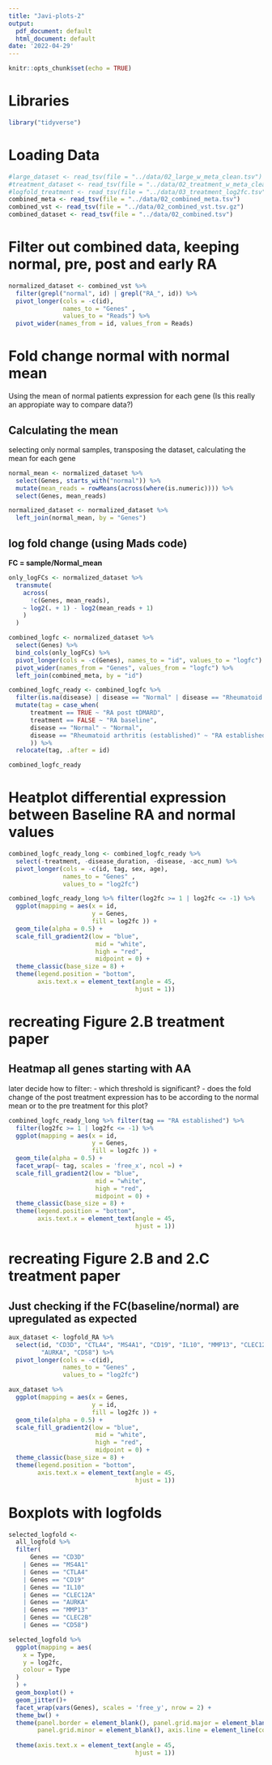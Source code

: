 ```yaml
---
title: "Javi-plots-2"
output:
  pdf_document: default
  html_document: default
date: '2022-04-29'
---
```


```r
knitr::opts_chunk$set(echo = TRUE)
```

# Libraries

```r
library("tidyverse")
```

# Loading Data

```r
#large_dataset <- read_tsv(file = "../data/02_large_w_meta_clean.tsv")
#treatment_dataset <- read_tsv(file = "../data/02_treatment_w_meta_clean.tsv")
#logfold_treatment <- read_tsv(file = "../data/03_treatment_log2fc.tsv")
combined_meta <- read_tsv(file = "../data/02_combined_meta.tsv")
combined_vst <- read_tsv(file = "../data/02_combined_vst.tsv.gz")
combined_dataset <- read_tsv(file = "../data/02_combined.tsv")
```

# Filter out combined data, keeping normal, pre, post and early RA
```r
normalized_dataset <- combined_vst %>% 
  filter(grepl("normal", id) | grepl("RA_", id)) %>% 
  pivot_longer(cols = -c(id),
               names_to = "Genes" , 
               values_to = "Reads") %>% 
  pivot_wider(names_from = id, values_from = Reads)

```


# Fold change normal with normal mean 
Using the mean of normal patients expression for each gene (Is this really 
an appropiate way to compare data?)

## Calculating the mean 
selecting only normal samples, transposing the dataset, calculating the mean 
for each gene

```r
normal_mean <- normalized_dataset %>% 
  select(Genes, starts_with("normal")) %>% 
  mutate(mean_reads = rowMeans(across(where(is.numeric)))) %>% 
  select(Genes, mean_reads)

normalized_dataset <- normalized_dataset %>% 
  left_join(normal_mean, by = "Genes")
```

## log fold change (using Mads code) 

**FC = sample/Normal_mean**

```r
only_logFCs <- normalized_dataset %>% 
  transmute(
    across(
      !c(Genes, mean_reads),
    ~ log2(. + 1) - log2(mean_reads + 1)
    )
  )

combined_logfc <- normalized_dataset %>% 
  select(Genes) %>% 
  bind_cols(only_logFCs) %>% 
  pivot_longer(cols = -c(Genes), names_to = "id", values_to = "logfc") %>% 
  pivot_wider(names_from = "Genes", values_from = "logfc") %>% 
  left_join(combined_meta, by = "id")

combined_logfc_ready <- combined_logfc %>% 
  filter(is.na(disease) | disease == "Normal" | disease == "Rheumatoid arthritis (established)") %>% 
  mutate(tag = case_when(
      treatment == TRUE ~ "RA post tDMARD",
      treatment == FALSE ~ "RA baseline",
      disease == "Normal" ~ "Normal",
      disease == "Rheumatoid arthritis (established)" ~ "RA established"
      )) %>% 
  relocate(tag, .after = id)

combined_logfc_ready

```

# Heatplot differential expression between Baseline RA and normal values

```r
combined_logfc_ready_long <- combined_logfc_ready %>% 
  select(-treatment, -disease_duration, -disease, -acc_num) %>% 
  pivot_longer(cols = -c(id, tag, sex, age),
               names_to = "Genes" , 
               values_to = "log2fc")

combined_logfc_ready_long %>% filter(log2fc >= 1 | log2fc <= -1) %>% 
  ggplot(mapping = aes(x = id,
                       y = Genes,
                       fill = log2fc )) +
  geom_tile(alpha = 0.5) +
  scale_fill_gradient2(low = "blue",
                        mid = "white",
                        high = "red",
                        midpoint = 0) +
  theme_classic(base_size = 8) +
  theme(legend.position = "bottom",
        axis.text.x = element_text(angle = 45,
                                   hjust = 1)) 
```

# recreating Figure 2.B treatment paper

## Heatmap all genes starting with AA 
later decide how to filter: 
- which threshold is significant? 
- does the fold change of the post treatment expression has to be according to the normal mean or to the pre treatment for this plot?

```r
combined_logfc_ready_long %>% filter(tag == "RA established") %>% 
  filter(log2fc >= 1 | log2fc <= -1) %>% 
  ggplot(mapping = aes(x = id,
                       y = Genes,
                       fill = log2fc )) +
  geom_tile(alpha = 0.5) +
  facet_wrap(~ tag, scales = 'free_x', ncol =) +
  scale_fill_gradient2(low = "blue",
                        mid = "white",
                        high = "red",
                        midpoint = 0) +
  theme_classic(base_size = 8) +
  theme(legend.position = "bottom",
        axis.text.x = element_text(angle = 45,
                                   hjust = 1))
```


# recreating Figure 2.B and 2.C treatment paper

## Just checking if the FC(baseline/normal) are upregulated as expected
```r
aux_dataset <- logfold_RA %>% 
  select(id, "CD3D", "CTLA4", "MS4A1", "CD19", "IL10", "MMP13", "CLEC12A", "CLEC2B", 
         "AURKA", "CD58") %>% 
  pivot_longer(cols = -c(id),
               names_to = "Genes" , 
               values_to = "log2fc")

aux_dataset %>%
  ggplot(mapping = aes(x = Genes,
                       y = id,
                       fill = log2fc )) +
  geom_tile(alpha = 0.5) +
  scale_fill_gradient2(low = "blue",
                        mid = "white",
                        high = "red",
                        midpoint = 0) +
  theme_classic(base_size = 8) +
  theme(legend.position = "bottom",
        axis.text.x = element_text(angle = 45,
                                   hjust = 1)) 

```



# Boxplots with logfolds

```r
selected_logfold <-
  all_logfold %>% 
  filter( 
      Genes == "CD3D" 
    | Genes == "MS4A1"
    | Genes == "CTLA4"
    | Genes == "CD19"
    | Genes == "IL10"
    | Genes == "CLEC12A"
    | Genes == "AURKA"
    | Genes == "MMP13"
    | Genes == "CLEC2B"
    | Genes == "CD58")

selected_logfold %>% 
  ggplot(mapping = aes(
    x = Type,
    y = log2fc,
    colour = Type
  )
  ) +
  geom_boxplot() +
  geom_jitter()+
  facet_wrap(vars(Genes), scales = 'free_y', nrow = 2) +
  theme_bw() +
  theme(panel.border = element_blank(), panel.grid.major = element_blank(),
        panel.grid.minor = element_blank(), axis.line = element_line(colour = "black"))+
   
  theme(axis.text.x = element_text(angle = 45,
                                   hjust = 1)) 
```


